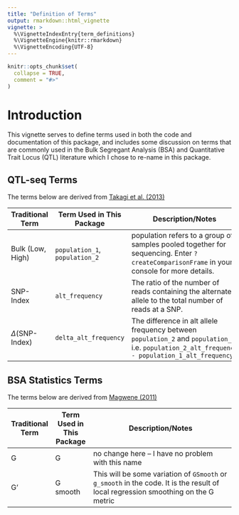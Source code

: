 ```yaml
---
title: "Definition of Terms"
output: rmarkdown::html_vignette
vignette: >
  %\VignetteIndexEntry{term_definitions}
  %\VignetteEngine{knitr::rmarkdown}
  %\VignetteEncoding{UTF-8}
---
```


```r
knitr::opts_chunk$set(
  collapse = TRUE,
  comment = "#>"
)
```

# Introduction

This vignette serves to define terms used in both the code and documentation of this package, and includes some discussion on terms that are commonly used in the Bulk Segregant Analysis (BSA) and Quantitative Trait Locus (QTL) literature which I chose to re-name in this package.

## QTL-seq Terms

The terms below are derived from [Takagi et al. (2013)][takagi2013]

| Traditional Term          | Term Used in This Package  | Description/Notes                                                                                      |
|---------------------------|----------------------------|--------------------------------------------------------------------------------------------------------|
| Bulk (Low, High)          | `population_1`, `population_2`         | population refers to a group of samples pooled together for sequencing. Enter `?createComparisonFrame` in your console for more details.                                   |
| SNP-Index                 | `alt_frequency`     | The ratio of the number of reads containing the alternate allele to the total number of reads at a SNP.|
| $\Delta$(SNP-Index)       | `delta_alt_frequency` | The difference in alt allele frequency between `population_2` and `population_1`, i.e. `population_2_alt_frequency - population_1_alt_frequency`                                |

[Takagi2013]: https://onlinelibrary.wiley.com/doi/10.1111/tpj.12105

## BSA Statistics Terms

The terms below are derived from [Magwene (2011)][magwene2011]

| Traditional Term          | Term Used in This Package  | Description/Notes                                                                                      |
|---------------------------|----------------------------|--------------------------------------------------------------------------------------------------------|
| G          | G         | no change here -- I have no problem with this name                                   |
| G'          | G smooth         | This will be some variation of `GSmooth` or `g_smooth` in the code. It is the result of local regression smoothing on the G metric |

[magwene2011]: https://doi.org/10.1371/journal.pcbi.1002255

